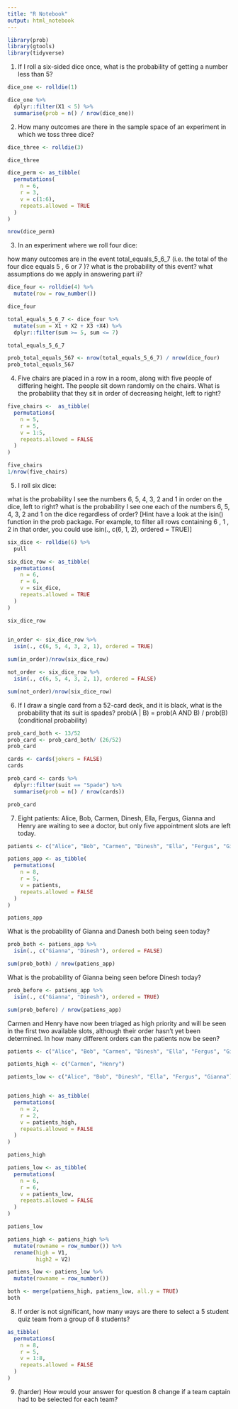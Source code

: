 ```yaml
---
title: "R Notebook"
output: html_notebook
---
```


```r
library(prob)
library(gtools)
library(tidyverse)
```

1. If I roll a six-sided dice once, what is the probability of getting a number less than 5?
```r
dice_one <- rolldie(1)

dice_one %>% 
  dplyr::filter(X1 < 5) %>% 
  summarise(prob = n() / nrow(dice_one))
```
2. How many outcomes are there in the sample space of an experiment in which we toss three dice?
```r
dice_three <- rolldie(3)

dice_three

dice_perm <- as_tibble(
  permutations(
    n = 6,
    r = 3,
    v = c(1:6),
    repeats.allowed = TRUE
  )
)

nrow(dice_perm)
```
3. In an experiment where we roll four dice:

how many outcomes are in the event total_equals_5_6_7 (i.e. the total of the four dice equals 5
, 6
 or 7
)?
what is the probability of this event?
what assumptions do we apply in answering part ii?
```r
dice_four <- rolldie(4) %>% 
  mutate(row = row_number())

dice_four
```
```r
total_equals_5_6_7 <- dice_four %>% 
  mutate(sum = X1 + X2 + X3 +X4) %>% 
  dplyr::filter(sum >= 5, sum <= 7)

total_equals_5_6_7
```
```r
prob_total_equals_567 <- nrow(total_equals_5_6_7) / nrow(dice_four)
prob_total_equals_567
```
4. Five chairs are placed in a row in a room, along with five people of differing height. The people sit down randomly on the chairs. What is the probability that they sit in order of decreasing height, left to right?
```r
five_chairs <-  as_tibble(
  permutations(
    n = 5,
    r = 5,
    v = 1:5,
    repeats.allowed = FALSE
  )
)

five_chairs
1/nrow(five_chairs)
```
5. I roll six dice:

what is the probability I see the numbers 6, 5, 4, 3, 2 and 1 in order on the dice, left to right?
what is the probability I see one each of the numbers 6, 5, 4, 3, 2 and 1 on the dice regardless of order?
[Hint have a look at the isin() function in the prob package. For example, to filter all rows containing 6
, 1
, 2
 in that order, you could use isin(., c(6, 1, 2), ordered = TRUE)]
```r
six_dice <- rolldie(6) %>% 
  pull

six_dice_row <- as_tibble(
  permutations(
    n = 6,
    r = 6,
    v = six_dice,
    repeats.allowed = TRUE
  )
)

six_dice_row
  
```
```r
in_order <- six_dice_row %>% 
  isin(., c(6, 5, 4, 3, 2, 1), ordered = TRUE) 

sum(in_order)/nrow(six_dice_row)
```
```r
not_order <- six_dice_row %>% 
  isin(., c(6, 5, 4, 3, 2, 1), ordered = FALSE) 

sum(not_order)/nrow(six_dice_row)
```
6. If I draw a single card from a 52-card deck, and it is black, what is the probability that its suit is spades? 
 prob(A | B) = prob(A AND B) / prob(B) (conditional probability)
```r
prob_card_both <- 13/52
prob_card <- prob_card_both/ (26/52)
prob_card
```
```r
cards <- cards(jokers = FALSE)
cards

prob_card <- cards %>% 
  dplyr::filter(suit == "Spade") %>% 
  summarise(prob = n() / nrow(cards))

prob_card
```
7. Eight patients: Alice, Bob, Carmen, Dinesh, Ella, Fergus, Gianna and Henry are waiting to see a doctor, but only five appointment slots are left today.
```r
patients <- c("Alice", "Bob", "Carmen", "Dinesh", "Ella", "Fergus", "Gianna", "Henry")

patiens_app <- as_tibble(
  permutations(
    n = 8,
    r = 5,
    v = patients,
    repeats.allowed = FALSE
  )
)

patiens_app
```
What is the probability of Gianna and Danesh both being seen today?
```r
prob_both <- patiens_app %>% 
  isin(., c("Gianna", "Dinesh"), ordered = FALSE) 

sum(prob_both) / nrow(patiens_app)
```
What is the probability of Gianna being seen before Dinesh today?
```r
prob_before <- patiens_app %>% 
  isin(., c("Gianna", "Dinesh"), ordered = TRUE) 

sum(prob_before) / nrow(patiens_app)
```
 Carmen and Henry have now been triaged as high priority and will be seen in the first two available slots, although their order hasn’t yet been determined. In how many different orders can the patients now be seen?
```r
patients <- c("Alice", "Bob", "Carmen", "Dinesh", "Ella", "Fergus", "Gianna", "Henry")

patients_high <- c("Carmen", "Henry")

patients_low <- c("Alice", "Bob", "Dinesh", "Ella", "Fergus", "Gianna")


patiens_high <- as_tibble(
  permutations(
    n = 2,
    r = 2,
    v = patients_high,
    repeats.allowed = FALSE
  )
)

patiens_high

patiens_low <- as_tibble(
  permutations(
    n = 6,
    r = 6,
    v = patients_low,
    repeats.allowed = FALSE
  )
)

patiens_low
```
```r
patiens_high <- patiens_high %>% 
  mutate(rowname = row_number()) %>% 
  rename(high = V1,
         high2 = V2)

patiens_low <- patiens_low %>% 
  mutate(rowname = row_number())

both <- merge(patiens_high, patiens_low, all.y = TRUE)
both
```
8. If order is not significant, how many ways are there to select a 5 student quiz team from a group of 8 students?
```r
as_tibble(
  permutations(
    n = 8,
    r = 5,
    v = 1:8,
    repeats.allowed = FALSE
  )
)
```
 9. (harder) How would your answer for question 8 change if a team captain had to be selected for each team?
```r

```
 




 





